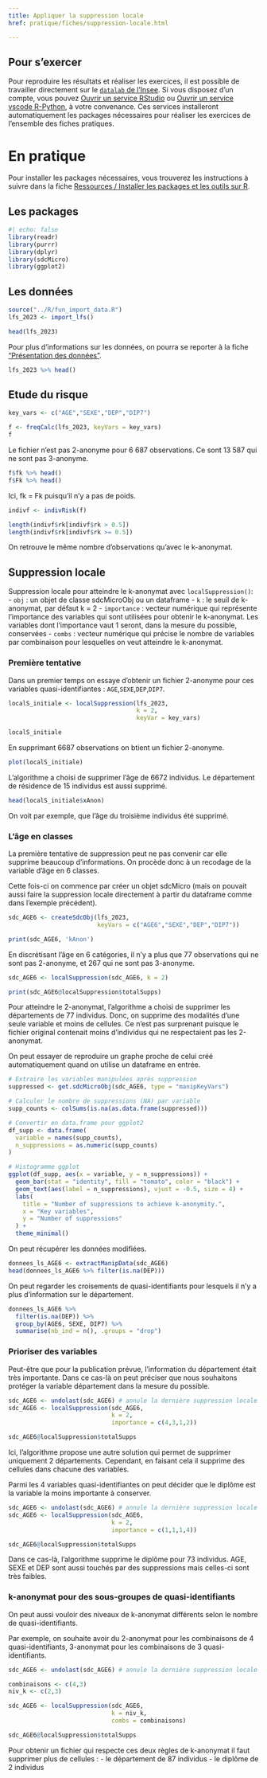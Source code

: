 ```yaml
---
title: Appliquer la suppression locale
href: pratique/fiches/suppression-locale.html

---
```


::: {.callout-tip}
# Pour s'exercer

Pour reproduire les résultats et réaliser les exercices, il est possible de travailler 
directement sur le [`datalab` de l'Insee](datalab.sspcloud.fr). Si vous disposez d'un compte, vous pouvez [Ouvrir un service RStudio](https://datalab.sspcloud.fr/launcher/ide/rstudio?name=rstudio-formation-protection&version=2.3.1&s3=region-ec97c721&init.personalInit=«https%3A%2F%2Fraw.githubusercontent.com%2FInseeFrLab%2Fformation_protection_donnees%2Frefs%2Fheads%2Fmain%2Finit-scripts%2Frstudio.sh») ou [Ouvrir un service vscode R-Python](https://datalab.sspcloud.fr/launcher/ide/vscode-r-python-julia?name=vscode-formation-protection&version=2.3.5&s3=region-ec97c721&init.personalInit=«https%3A%2F%2Fraw.githubusercontent.com%2FInseeFrLab%2Fformation_protection_donnees%2Frefs%2Fheads%2Fmain%2Finit-scripts%2Fvscode-r-python.sh»), à votre convenance. Ces services installeront automatiquement les packages 
nécessaires pour réaliser les exercices de l'ensemble des fiches pratiques.

:::

# En pratique

Pour installer les packages nécessaires, vous trouverez les instructions à suivre 
dans la fiche [Ressources / Installer les packages et les outils sur R](../../ressources/fiches/outils-install.html).  


## Les packages

```r
#| echo: false
library(readr)
library(purrr)
library(dplyr)
library(sdcMicro)
library(ggplot2)
```

## Les données

```r
source("../R/fun_import_data.R")
lfs_2023 <- import_lfs()
```


```r
head(lfs_2023)
```

Pour plus d'informations sur les données, on pourra se reporter à la fiche 
["Présentation des données"](description-data.html).

```r
lfs_2023 %>% head()
```

## Etude du risque

```r
key_vars <- c("AGE","SEXE","DEP","DIP7")
```

```r
f <- freqCalc(lfs_2023, keyVars = key_vars)
f
```

Le fichier n'est pas 2-anonyme pour 6 687 observations. Ce sont 13 587 qui ne sont pas 3-anonyme.

```r
f$fk %>% head()
f$Fk %>% head()
```

Ici, fk = Fk puisqu'il n'y a pas de poids.

```r
indivf <- indivRisk(f)

length(indivf$rk[indivf$rk > 0.5])
length(indivf$rk[indivf$rk >= 0.5])
```

On retrouve le même nombre d'observations qu'avec le k-anonymat.

## Suppression locale

Suppression locale pour atteindre le k-anonymat avec `localSuppression()`:  
-   `obj` : un objet de classe sdcMicroObj ou un dataframe
-   `k` : le seuil de k-anonymat, par défaut k = 2
-   `importance` : vecteur numérique qui représente l'importance des variables qui sont utilisées pour obtenir le k-anonymat. Les variables dont l'importance vaut 1 seront, dans la mesure du possible, conservées
-   `combs` : vecteur numérique qui précise le nombre de variables par combinaison pour lesquelles on veut atteindre le k-anonymat.

### Première tentative

Dans un premier temps on essaye d'obtenir un fichier 2-anonyme pour ces variables quasi-identifiantes : `AGE`,`SEXE`,`DEP`,`DIP7`.

```r
localS_initiale <- localSuppression(lfs_2023,
                                    k = 2,
                                    keyVar = key_vars)
```

```r
localS_initiale
```

En supprimant 6687 observations on btient un fichier 2-anonyme.

```r
plot(localS_initiale)
```

L'algorithme a choisi de supprimer l'âge de 6672 individus. Le département de résidence de 15 individus est aussi supprimé.

```r
head(localS_initiale$xAnon)
```

On voit par exemple, que l'âge du troisième individus été supprimé.

### L'âge en classes

La première tentative de suppression peut ne pas convenir car elle supprime beaucoup d'informations. On procède donc à un recodage de la variable d'âge en 6 classes.

Cette fois-ci on commence par créer un objet sdcMicro (mais on pouvait aussi faire la suppression locale directement à partir du dataframe comme dans l'exemple précédent).

```r
sdc_AGE6 <- createSdcObj(lfs_2023,
                         keyVars = c("AGE6","SEXE","DEP","DIP7"))
```

```r
print(sdc_AGE6, 'kAnon')
```

En discrétisant l'âge en 6 catégories, il n'y a plus que 77 observations qui ne sont pas 2-anonyme, et 267 qui ne sont pas 3-anonyme.

```r
sdc_AGE6 <- localSuppression(sdc_AGE6, k = 2)
```

```r
print(sdc_AGE6@localSuppression$totalSupps)
```

Pour atteindre le 2-anonymat, l'algorithme a choisi de supprimer les départements de 77 individus. Donc, on supprime des modalités d'une seule variable et moins de cellules. Ce n'est pas surprenant puisque le fichier original contenait moins d'individus qui ne respectaient pas les 2-anonymat.

On peut essayer de reproduire un graphe proche de celui créé automatiquement quand on utilise un dataframe en entrée.
```r
# Extraire les variables manipulées après suppression
suppressed <- get.sdcMicroObj(sdc_AGE6, type = "manipKeyVars")

# Calculer le nombre de suppressions (NA) par variable
supp_counts <- colSums(is.na(as.data.frame(suppressed)))

# Convertir en data.frame pour ggplot2
df_supp <- data.frame(
  variable = names(supp_counts),
  n_suppressions = as.numeric(supp_counts)
)

# Histogramme ggplot
ggplot(df_supp, aes(x = variable, y = n_suppressions)) +
  geom_bar(stat = "identity", fill = "tomato", color = "black") +
  geom_text(aes(label = n_suppressions), vjust = -0.5, size = 4) +
  labs(
    title = "Number of suppressions to achieve k-anonymity.",
    x = "Key variables",
    y = "Number of suppressions"
  ) +
  theme_minimal()
```


On peut récupérer les données modifiées.
```r
donnees_ls_AGE6 <- extractManipData(sdc_AGE6)
head(donnees_ls_AGE6 %>% filter(is.na(DEP)))
```

On peut regarder les croisements de quasi-identifiants pour lesquels il n'y a plus d'information sur le département.
```r
donnees_ls_AGE6 %>%
  filter(is.na(DEP)) %>%
  group_by(AGE6, SEXE, DIP7) %>%
  summarise(nb_ind = n(), .groups = "drop")
```

### Prioriser des variables

Peut-être que pour la publication prévue, l'information du département était très importante. Dans ce cas-là on peut préciser que nous souhaitons protéger la variable département dans la mesure du possible.

```r
sdc_AGE6 <- undolast(sdc_AGE6) # annule la dernière suppression locale
sdc_AGE6 <- localSuppression(sdc_AGE6,
                             k = 2,
                             importance = c(4,3,1,2))
```

```r
sdc_AGE6@localSuppression$totalSupps
```

Ici, l'algorithme propose une autre solution qui permet de supprimer uniquement 2 départements. Cependant, en faisant cela il supprime des cellules dans chacune des variables.

Parmi les 4 variables quasi-identifiantes on peut décider que le diplôme est la variable la moins importante à conserver.

```r
sdc_AGE6 <- undolast(sdc_AGE6) # annule la dernière suppression locale
sdc_AGE6 <- localSuppression(sdc_AGE6,
                             k = 2,
                             importance = c(1,1,1,4))
```

```r
sdc_AGE6@localSuppression$totalSupps
```

Dans ce cas-là, l'algorithme supprime le diplôme pour 73 individus. AGE, SEXE et DEP sont aussi touchés par des suppressions mais celles-ci sont très faibles.

### k-anonymat pour des sous-groupes de quasi-identifiants

On peut aussi vouloir des niveaux de k-anonymat différents selon le nombre de quasi-identifiants.


Par exemple, on souhaite avoir du 2-anonymat pour les combinaisons de 4 quasi-identifiants, 3-anonymat pour les combinaisons de 3 quasi-identifiants.

```r
sdc_AGE6 <- undolast(sdc_AGE6) # annule la dernière suppression locale

combinaisons <- c(4,3)
niv_k <- c(2,3)

sdc_AGE6 <- localSuppression(sdc_AGE6,
                             k = niv_k,
                             combs = combinaisons)
```

```r
sdc_AGE6@localSuppression$totalSupps
```

Pour obtenir un fichier qui respecte ces deux règles de k-anonymat il faut supprimer plus de cellules :
- le département de 87 individus
- le diplôme de 2 individus

